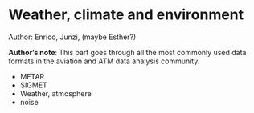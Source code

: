 # Weather, climate and environment

::: {.callout-tip}
Author: Enrico, Junzi, (maybe Esther?)
:::

::: {.callout-note}
**Author's note**: This part goes through all the most commonly used data formats in the
aviation and ATM data analysis community.

* METAR
* SIGMET
* Weather, atmosphere
* noise

:::

